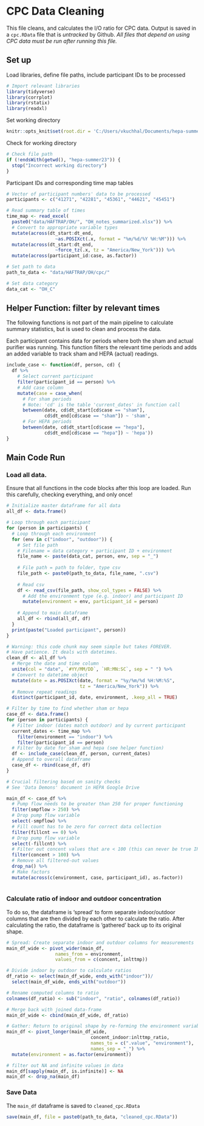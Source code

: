 # CPC Data Cleaning
This file cleans, and calculates the I/O ratio for CPC data. Output is saved in a `cpc.RData` file that is *untracked* by Github. *All files that depend on using CPC data must be run after running this file.*

## Set up
Load libraries, define file paths, include participant IDs to be processed
```r
# Import relevant libraries
library(tidyverse)
library(corrplot)
library(rstatix)
library(readxl)
```

Set working directory
```r
knitr::opts_knit$set(root.dir = 'C:/Users/vkuchhal/Documents/hepa-summer23')
```

Check for working directory
```r
# Check file path
if (!endsWith(getwd(), "hepa-summer23")) {
  stop("Incorrect working directory")
}
```

Participant IDs and corresponding time map tables
```r
# Vector of participant numbers' data to be processed
participants <- c("41271", "42281", "45361", "44621", "45451")

# Read summary table of times
time_map <- read_excel(
  paste0("data/HAFTRAP/OH/", "OH_notes_summarized.xlsx")) %>%
  # Convert to appropriate variable types
  mutate(across(dt_start:dt_end, 
                  ~as.POSIXct(.x, format = "%m/%d/%Y %H:%M"))) %>%
  mutate(across(dt_start:dt_end, 
                  ~force_tz(.x, tz = "America/New_York"))) %>%
  mutate(across(participant_id:case, as.factor))
```

```r
# Set path to data
path_to_data <- "data/HAFTRAP/OH/cpc/"

# Set data category
data_cat <- "OH_C"
```

## Helper Function: filter by relevant times
The following functions is not part of the main pipeline to calculate summary statistics, but is used to clean and process the data. 

Each participant contains data for periods where both the sham and actual purifier was running. This function filters the relevant time periods and adds an added variable to track sham and HEPA (actual) readings.
```r
include_case <- function(df, person, cd) {
  df %>%
    # Select current participant
    filter(participant_id == person) %>%
    # Add case column
    mutate(case = case_when(
      # For sham periods
      # Note: 'cd' is the table 'current_dates' in function call
      between(date, cd$dt_start[cd$case == "sham"], 
              cd$dt_end[cd$case == "sham"]) ~ 'sham',
      # For HEPA periods
      between(date, cd$dt_start[cd$case == "hepa"], 
              cd$dt_end[cd$case == "hepa"]) ~ 'hepa'))
}
```


## Main Code Run
### Load all data. 
Ensure that all functions in the code blocks after this loop are loaded. Run this carefully, checking everything, and only once!
```r
# Initialize master dataframe for all data
all_df <- data.frame()

# Loop through each participant
for (person in participants) {
  # Loop through each environment
  for (env in c("indoor", "outdoor")) {
    # Set file path
    # Filename = data category + participant ID + environment
    file_name <- paste(data_cat, person, env, sep = "_")
    
    # File path = path to folder, type csv
    file_path <- paste0(path_to_data, file_name, ".csv")
    
    # Read csv
    df <- read_csv(file_path, show_col_types = FALSE) %>%
      # Add the environment type (e.g. indoor) and participant ID
      mutate(environment = env, participant_id = person)
    
    # Append to main dataframe
    all_df <- rbind(all_df, df)
  }
  print(paste("Loaded participant", person))
}

```

```r
# Warning: this code chunk may seem simple but takes FOREVER.
# Have patience. It deals with datetimes.
clean_df <- all_df %>%
  # Merge the date and time column
  unite(col = "date", `#YY/MM/DD`, `HR:MN:SC`, sep = " ") %>%
  # Convert to datetime object
  mutate(date = as.POSIXct(date, format = "%y/%m/%d %H:%M:%S", 
                           tz = "America/New_York")) %>%
  # Remove repeat readings
  distinct(participant_id, date, environment, .keep_all = TRUE)
```



```r
# Filter by time to find whether sham or hepa
case_df <- data.frame()
for (person in participants) {
  # Filter indoor (dates match outdoor) and by current participant
  current_dates <- time_map %>% 
    filter(environment == "indoor") %>%
    filter(participant_id == person)
  # Filter by date for sham and hepa (see helper function)
  df <- include_case(clean_df, person, current_dates)
  # Append to overall dataframe
  case_df <- rbind(case_df, df)
}
```

```r
# Crucial filtering based on sanity checks
# See 'Data Demons' document in HEPA Google Drive

main_df <- case_df %>%
  # Pump flow needs to be greater than 250 for proper functioning
  filter(smpflow > 250) %>%
  # Drop pump flow variable
  select(-smpflow) %>%
  # Fill count has to be zero for correct data collection
  filter(fillcnt == 0) %>%
  # Drop pump flow variable
  select(-fillcnt) %>%
  # Filter out concent values that are < 100 (this can never be true IRL)
  filter(concent > 100) %>%
  # Remove all filtered-out values
  drop_na() %>%
  # Make factors
  mutate(across(c(environment, case, participant_id), as.factor)) 
  
```


### Calculate ratio of indoor and outdoor concentration
To do so, the dataframe is 'spread' to form separate indoor/outdoor columns that are then divided by each other to calculate the ratio. After calculating the ratio, the dataframe is 'gathered' back up to its original shape.
```r
# Spread: Create separate indoor and outdoor columns for measurements
main_df_wide <- pivot_wider(main_df,
                  names_from = environment,
                  values_from = c(concent, inlttmp))

# Divide indoor by outdoor to calculate ratios
df_ratio <- select(main_df_wide, ends_with("indoor"))/
  select(main_df_wide, ends_with("outdoor"))

# Rename computed columns to ratio
colnames(df_ratio) <- sub("indoor", "ratio", colnames(df_ratio))

# Merge back with joined data-frame
main_df_wide <- cbind(main_df_wide, df_ratio)

# Gather: Return to original shape by re-forming the environment variable
main_df <- pivot_longer(main_df_wide, 
                               concent_indoor:inlttmp_ratio, 
                               names_to = c(".value", "environment"), 
                               names_sep = "_") %>%
  mutate(environment = as.factor(environment))

# filter out NA and infinite values in data
main_df[sapply(main_df, is.infinite)] <- NA
main_df <- drop_na(main_df)
```

### Save Data
The `main_df` dataframe is saved to `cleaned_cpc.RData`
```r
save(main_df, file = paste0(path_to_data, "cleaned_cpc.RData"))
```
